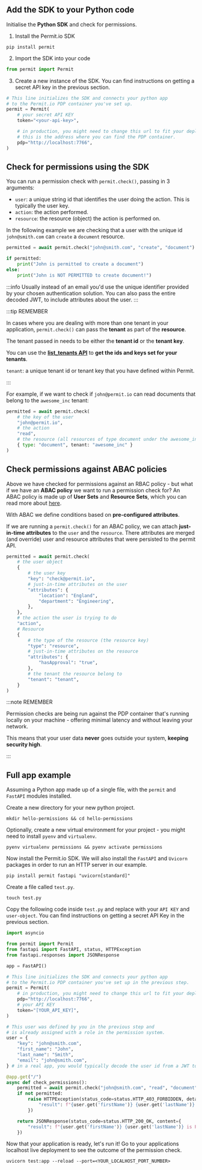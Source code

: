 ## Add the SDK to your Python code

Initialise the **Python SDK** and check for permissions.

1. Install the Permit.io SDK

```
pip install permit
```

2. Import the SDK into your code

```python
from permit import Permit
```

3. Create a new instance of the SDK.
   You can find instructions on getting a secret API key in the previous section.

```python
# This line initializes the SDK and connects your python app
# to the Permit.io PDP container you've set up.
permit = Permit(
    # your secret API KEY
    token="<your-api-key>",

    # in production, you might need to change this url to fit your deployment
    # this is the address where you can find the PDP container.
    pdp="http://localhost:7766",
)
```

## Check for permissions using the SDK

You can run a permission check with `permit.check()`, passing in 3 arguments:

- `user`: a unique string id that identifies the user doing the action. This is typically the user key.
- `action`: the action performed.
- `resource`: the resource (object) the action is performed on.

In the following example we are checking that a user with the unique id `john@smith.com` can `create` a `document` resource.

```python
permitted = await permit.check("john@smith.com", "create", "document")

if permitted:
    print("John is permitted to create a document")
else:
    print("John is NOT PERMITTED to create document!")
```

:::info
Usually instead of an email you'd use the unique identifier provided by your chosen authentication solution.
You can also pass the entire decoded JWT, to include attributes about the user.
:::

:::tip REMEMBER

In cases where you are dealing with more than one tenant in your application, `permit.check()` can pass the **tenant** as part of the **resource**.

The tenant passed in needs to be either the **tenant id** or the **tenant key**.

You can use the **[list_tenants API](https://api.permit.io/v2/redoc#tag/Tenants/operation/list_tenants)** to **get the ids and keys set for your tenants**.

`tenant`: a unique tenant id or tenant key that you have defined within Permit.

:::

For example, if we want to check if `john@permit.io` can read documents that belong to the `awesome_inc` tenant:

```python
permitted = await permit.check(
    # the key of the user
    "john@permit.io",
    # the action
    "read",
    # the resource (all resources of type document under the awesome_inc tenant)
    { type: "document", tenant: "awesome_inc" }
)
```

## Check permissions against ABAC policies

Above we have checked for permissions against an RBAC policy - but what if we have an **ABAC policy** we want to run a permission check for?
An ABAC policy is made up of **User Sets** and **Resource Sets**, which you can read more about [here](/how-to/build-policies/abac/components/#what-makes-up-an-abac-policy).

With ABAC we define conditions based on **pre-configured attributes**.

If we are running a `permit.check()` for an ABAC policy, we can attach **just-in-time attributes** to the `user` and the `resource`.
There attributes are merged (and override) user and resource attributes that were persisted to the permit API.

```python
permitted = await permit.check(
	# the user object
	{
        # the user key
		"key": "check@permit.io",
        # just-in-time attributes on the user
		"attributes": {
			"location": "England",
			"department": "Engineering",
		},
	},
	# the action the user is trying to do
	"action",
	# Resource
	{
        # the type of the resource (the resource key)
		"type": "resource",
        # just-in-time attributes on the resource
		"attributes": {
			"hasApproval": "true",
		},
        # the tenant the resource belong to
		"tenant": "tenant",
	}
)
```

:::note REMEMBER

Permission checks are being run against the PDP container that's running locally on your machine - offering
minimal latency and without leaving your network.

This means that your user data **never** goes outside your system, **keeping security high**.

:::

## Full app example

Assuming a Python app made up of a single file, with the `permit` and `FastAPI` modules installed.

Create a new directory for your new python project.

```
mkdir hello-permissions && cd hello-permissions
```

Optionally, create a new virtual environment for your project - you might need to install `pyenv` and `virtualenv`.

```
pyenv virtualenv permissions && pyenv activate permissions
```

Now install the Permit.io SDK. We will also install the `FastAPI` and `Uvicorn` packages in order to run an HTTP server in our example.

```
pip install permit fastapi "uvicorn[standard]"
```

Create a file called `test.py`.

```
touch test.py
```

Copy the following code inside `test.py` and replace with your `API KEY` and `user-object`.
You can find instructions on getting a secret API Key in the previous section.

```python
import asyncio

from permit import Permit
from fastapi import FastAPI, status, HTTPException
from fastapi.responses import JSONResponse

app = FastAPI()

# This line initializes the SDK and connects your python app
# to the Permit.io PDP container you've set up in the previous step.
permit = Permit(
    # in production, you might need to change this url to fit your deployment
    pdp="http://localhost:7766",
    # your API KEY
    token="[YOUR_API_KEY]",
)

# This user was defined by you in the previous step and
# is already assigned with a role in the permission system.
user = {
    "key": "john@smith.com",
    "first_name": "John",
    "last_name": "Smith",
    "email": "john@smith.com",
} # in a real app, you would typically decode the user id from a JWT token

@app.get("/")
async def check_permissions():
    permitted = await permit.check("john@smith.com", "read", "document")
    if not permitted:
        raise HTTPException(status_code=status.HTTP_403_FORBIDDEN, detail={
            "result": f"{user.get('firstName')} {user.get('lastName')} is NOT PERMITTED to create document!"
        })

    return JSONResponse(status_code=status.HTTP_200_OK, content={
        "result": f"{user.get('firstName')} {user.get('lastName')} is PERMITTED to create document!"
    })

```

Now that your application is ready, let's run it!
Go to your applications localhost live deployment to see the outcome of the permission check.

```
uvicorn test:app --reload --port=<YOUR_LOCALHOST_PORT_NUMBER>
```
